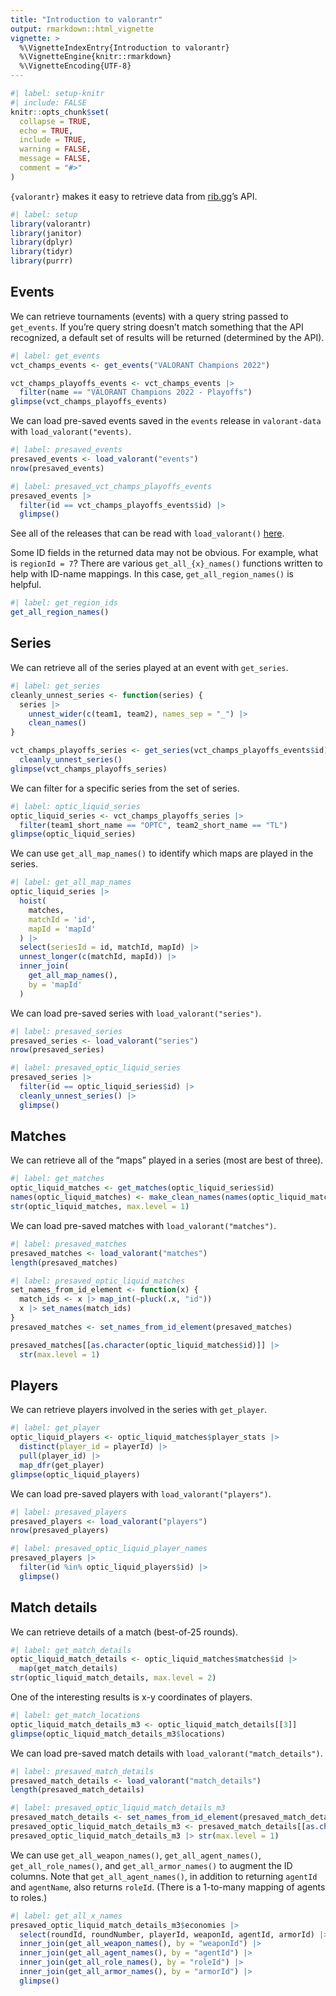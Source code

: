 ```yaml
---
title: "Introduction to valorantr"
output: rmarkdown::html_vignette
vignette: >
  %\VignetteIndexEntry{Introduction to valorantr}
  %\VignetteEngine{knitr::rmarkdown}
  %\VignetteEncoding{UTF-8}
---
```


```r
#| label: setup-knitr
#| include: FALSE
knitr::opts_chunk$set(
  collapse = TRUE,
  echo = TRUE,
  include = TRUE,
  warning = FALSE,
  message = FALSE,
  comment = "#>"
)
```

`{valorantr}` makes it easy to retrieve data from [rib.gg](https://rib.gg)'s API.

```r
#| label: setup
library(valorantr)
library(janitor)
library(dplyr)
library(tidyr)
library(purrr)
```

## Events

We can retrieve tournaments (events) with a query string passed to `get_events`. If you're query string doesn't match something that the API recognized, a default set of results will be returned (determined by the API).

```r
#| label: get_events
vct_champs_events <- get_events("VALORANT Champions 2022")

vct_champs_playoffs_events <- vct_champs_events |> 
  filter(name == "VALORANT Champions 2022 - Playoffs")
glimpse(vct_champs_playoffs_events)
```

We can load pre-saved events saved in the `events` release in `valorant-data` with `load_valorant("events)`.

```r
#| label: presaved_events
presaved_events <- load_valorant("events")
nrow(presaved_events)
```

```r
#| label: presaved_vct_champs_playoffs_events
presaved_events |> 
  filter(id == vct_champs_playoffs_events$id) |> 
  glimpse()
```

See all of the releases that can be read with `load_valorant()` [here](https://github.com/tonyelhabr/valorant-data/blob/master/README.md).

Some ID fields in the returned data may not be obvious. For example, what is `regionId = 7`? There are various `get_all_{x}_names()` functions written to help with ID-name mappings. In this case, `get_all_region_names()` is helpful.

```r
#| label: get_region_ids
get_all_region_names()
```

## Series

We can retrieve all of the series played at an event with `get_series`.

```r
#| label: get_series
cleanly_unnest_series <- function(series) {
  series |> 
    unnest_wider(c(team1, team2), names_sep = "_") |> 
    clean_names()
}

vct_champs_playoffs_series <- get_series(vct_champs_playoffs_events$id) |> 
  cleanly_unnest_series()
glimpse(vct_champs_playoffs_series)
```

We can filter for a specific series from the set of series.

```r
#| label: optic_liquid_series
optic_liquid_series <- vct_champs_playoffs_series |> 
  filter(team1_short_name == "OPTC", team2_short_name == "TL")
glimpse(optic_liquid_series)
```

We can use `get_all_map_names()` to identify which maps are played in the series.

```r
#| label: get_all_map_names
optic_liquid_series |> 
  hoist(
    matches,
    matchId = 'id',
    mapId = 'mapId'
  ) |> 
  select(seriesId = id, matchId, mapId) |> 
  unnest_longer(c(matchId, mapId)) |> 
  inner_join(
    get_all_map_names(),
    by = 'mapId'
  )
```

We can load pre-saved series with `load_valorant("series")`.

```r
#| label: presaved_series
presaved_series <- load_valorant("series")
nrow(presaved_series)
```

```r
#| label: presaved_optic_liquid_series
presaved_series |> 
  filter(id == optic_liquid_series$id) |> 
  cleanly_unnest_series() |> 
  glimpse()
```

## Matches

We can retrieve all of the "maps" played in a series (most are best of three).

```r
#| label: get_matches
optic_liquid_matches <- get_matches(optic_liquid_series$id)
names(optic_liquid_matches) <- make_clean_names(names(optic_liquid_matches))
str(optic_liquid_matches, max.level = 1)
```

We can load pre-saved matches with `load_valorant("matches")`.

```r
#| label: presaved_matches
presaved_matches <- load_valorant("matches")
length(presaved_matches)
```

```r
#| label: presaved_optic_liquid_matches
set_names_from_id_element <- function(x) {
  match_ids <- x |> map_int(~pluck(.x, "id"))
  x |> set_names(match_ids)
}
presaved_matches <- set_names_from_id_element(presaved_matches)

presaved_matches[[as.character(optic_liquid_matches$id)]] |> 
  str(max.level = 1)
```

## Players

We can retrieve players involved in the series with `get_player`.

```r
#| label: get_player
optic_liquid_players <- optic_liquid_matches$player_stats |> 
  distinct(player_id = playerId) |> 
  pull(player_id) |> 
  map_dfr(get_player)
glimpse(optic_liquid_players)
```

We can load pre-saved players with `load_valorant("players")`.

```r
#| label: presaved_players
presaved_players <- load_valorant("players")
nrow(presaved_players)
```

```r
#| label: presaved_optic_liquid_player_names
presaved_players |> 
  filter(id %in% optic_liquid_players$id) |> 
  glimpse()
```

## Match details

We can retrieve details of a match (best-of-25 rounds).

```r
#| label: get_match_details
optic_liquid_match_details <- optic_liquid_matches$matches$id |> 
  map(get_match_details)
str(optic_liquid_match_details, max.level = 2)
```

One of the interesting results is x-y coordinates of players.

```r
#| label: get_match_locations
optic_liquid_match_details_m3 <- optic_liquid_match_details[[3]]
glimpse(optic_liquid_match_details_m3$locations)
```

We can load pre-saved match details with `load_valorant("match_details")`.

```r
#| label: presaved_match_details
presaved_match_details <- load_valorant("match_details")
length(presaved_match_details)
```

```r
#| label: presaved_optic_liquid_match_details_m3
presaved_match_details <- set_names_from_id_element(presaved_match_details)
presaved_optic_liquid_match_details_m3 <- presaved_match_details[[as.character(optic_liquid_match_details_m3$id)]]
presaved_optic_liquid_match_details_m3 |> str(max.level = 1)
```

We can use `get_all_weapon_names()`, `get_all_agent_names()`, `get_all_role_names()`, and `get_all_armor_names()` to augment the ID columns. Note that `get_all_agent_names()`, in addition to returning `agentId` and `agentName`, also returns `roleId`. (There is a 1-to-many mapping of agents to roles.)

```r
#| label: get_all_x_names
presaved_optic_liquid_match_details_m3$economies |> 
  select(roundId, roundNumber, playerId, weaponId, agentId, armorId) |> 
  inner_join(get_all_weapon_names(), by = "weaponId") |> 
  inner_join(get_all_agent_names(), by = "agentId") |> 
  inner_join(get_all_role_names(), by = "roleId") |> 
  inner_join(get_all_armor_names(), by = "armorId") |> 
  glimpse()
```
